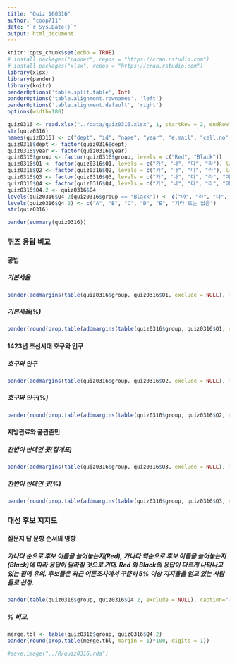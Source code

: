 ```yaml
---
title: "Quiz 160316"
author: "coop711"
date: "`r Sys.Date()`"
output: html_document
---
```


```r
knitr::opts_chunk$set(echo = TRUE)
# install.packages("pander", repos = "https://cran.rstudio.com")
# install.packages("xlsx", repos = "https://cran.rstudio.com")
library(xlsx)
library(pander)
library(knitr)
panderOptions('table.split.table', Inf)
panderOptions('table.alignment.rownames', 'left')
panderOptions('table.alignment.default', 'right')
options(width=180)
```

```r
quiz0316 <- read.xlsx("../data/quiz0316.xlsx", 1, startRow = 2, endRow = 66, colIndex = c(3:7, 9:14), colClasses=c(rep("character", 11)), stringsAsFactors=FALSE)
str(quiz0316)
names(quiz0316) <- c("dept", "id", "name", "year", "e.mail", "cell.no", "Q1", "Q2", "Q3", "Q4", "group")
quiz0316$dept <- factor(quiz0316$dept)
quiz0316$year <- factor(quiz0316$year)
quiz0316$group <- factor(quiz0316$group, levels = c("Red", "Black"))
quiz0316$Q1 <- factor(quiz0316$Q1, levels = c("가", "나", "다", "라"), labels = c("1/10", "1/15", "1/20", "1/30"))
quiz0316$Q2 <- factor(quiz0316$Q2, levels = c("가", "나", "다", "라"), labels = c("15만호", "20만호", "44만호", "130만호"))
quiz0316$Q3 <- factor(quiz0316$Q3, levels = c("가", "나", "다", "라", "마"), labels = c("경기", "평안", "전라", "경상", "충청"))
quiz0316$Q4 <- factor(quiz0316$Q4, levels = c("가", "나", "다", "라", "마", "바"))
quiz0316$Q4.2 <- quiz0316$Q4
levels(quiz0316$Q4.2[quiz0316$group == "Black"]) <- c("마", "라", "다", "나", "가", "바")
levels(quiz0316$Q4.2) <- c("A", "B", "C", "D", "E", "기타 또는 없음")
str(quiz0316)
```

```r
pander(summary(quiz0316))
```

### 퀴즈 응답 비교

#### 공법

##### 기본세율

```r
pander(addmargins(table(quiz0316$group, quiz0316$Q1, exclude = NULL), margin=1))
```

##### 기본세율(%)

```r
pander(round(prop.table(addmargins(table(quiz0316$group, quiz0316$Q1, exclude = NULL), margin=1), margin=1)[4,]*100, digits=1))
```

#### 1423년 조선시대 호구와 인구

##### 호구와 인구

```r
pander(addmargins(table(quiz0316$group, quiz0316$Q2, exclude = NULL), margin=1))
```

##### 호구와 인구(%)

```r
pander(round(prop.table(addmargins(table(quiz0316$group, quiz0316$Q2, exclude = NULL), margin=1), margin=1)[4,]*100, digits=1), caption="공법도입과 대신들")
```

#### 지방관료와 품관촌민

##### 찬반이 반대인 곳(집계표)

```r
pander(addmargins(table(quiz0316$group, quiz0316$Q3, exclude = NULL), margin=1))
```

##### 찬반이 반대인 곳(%)

```r
pander(round(prop.table(addmargins(table(quiz0316$group, quiz0316$Q3, exclude = NULL), margin=1), margin=1)[4,]*100, digits=1), caption="품관촌민들의 찬반")
```

### 대선 후보 지지도

#### 질문지 답 문항 순서의 영향

##### 가나다 순으로 후보 이름을 늘어놓는지(Red), 가나다 역순으로 후보 이름을 늘어놓는지(Black)에 따라 응답이 달라질 것으로 기대. Red 와 Black의 응답이 다르게 나타나고 있는 점에 유의. 후보들은 최근 여론조사에서 꾸준히 5% 이상 지지율을 얻고 있는 사람들로 선정.

```r
pander(table(quiz0316$group, quiz0316$Q4.2, exclude = NULL), caption="야권통합논란")
```

##### % 비교.  

```r
merge.tbl <- table(quiz0316$group, quiz0316$Q4.2)
pander(round(prop.table(merge.tbl, margin = 1)*100, digits = 1))
```

```r
#save.image("../R/quiz0316.rda")
```